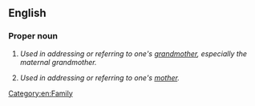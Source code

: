 {{also|Papaw}}
==English==

===Proper noun===
{{en-proper noun}}

# {{context|Southern US}} ''Used in addressing or referring to one's [[grandmother]], especially the maternal grandmother.''
# {{context|Southern US|less commonly}} ''Used in addressing or referring to one's [[mother]].''

[[Category:en:Family]]